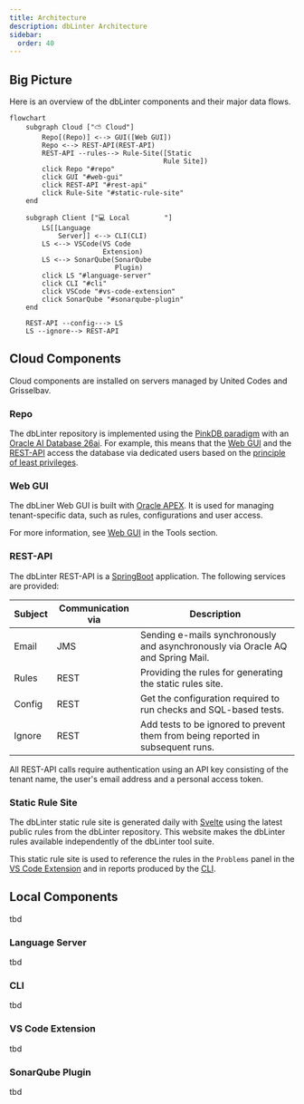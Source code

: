 ```yaml
---
title: Architecture
description: dbLinter Architecture
sidebar:
  order: 40
---
```


## Big Picture

Here is an overview of the dbLinter components and their major data flows.

```mermaid
flowchart
    subgraph Cloud ["⛅ Cloud"]
        Repo[(Repo)] <--> GUI([Web GUI])
        Repo <--> REST-API(REST-API)
        REST-API --rules--> Rule-Site([Static
                                      Rule Site])
        click Repo "#repo"
        click GUI "#web-gui"
        click REST-API "#rest-api"
        click Rule-Site "#static-rule-site"
    end

    subgraph Client ["💻 Local⠀⠀⠀⠀⠀⠀⠀"]
        LS[[Language
            Server]] <--> CLI(CLI)
        LS <--> VSCode(VS Code
                       Extension)
        LS <--> SonarQube(SonarQube
                          Plugin)
        click LS "#language-server"
        click CLI "#cli"
        click VSCode "#vs-code-extension"
        click SonarQube "#sonarqube-plugin"
    end

    REST-API --config---> LS
    LS --ignore--> REST-API
```

## Cloud Components

Cloud components are installed on servers managed by United Codes and Grisselbav.

### Repo

The dbLinter repository is implemented using the [PinkDB paradigm](https://www.salvis.com/blog/2018/07/18/the-pink-database-paradigm-pinkdb/)
with an [Oracle AI Database 26ai](https://docs.oracle.com/en/database/oracle/oracle-database/26/index.html).
For example, this means that the [Web GUI](#web-gui) and the [REST-API](#rest-api) access the database via dedicated users
based on the [principle of least privileges](https://en.wikipedia.org/wiki/Principle_of_least_privilege).

### Web GUI

The dbLiner Web GUI is built with [Oracle APEX](https://apex.oracle.com/en/). It is used for managing tenant-specific data,
such as rules, configurations and user access.

For more information, see [Web GUI](../../tools/web-gui) in the Tools section.

### REST-API

The dbLinter REST-API is a [SpringBoot](https://spring.io/projects/spring-boot) application. The following services are provided:

| Subject | Communication via | Description                                                                     |
| ------- | ----------------- | ------------------------------------------------------------------------------- |
| Email   | JMS               | Sending e-mails synchronously and asynchronously via Oracle AQ and Spring Mail. |
| Rules   | REST              | Providing the rules for generating the static rules site.                       |
| Config  | REST              | Get the configuration required to run checks and SQL-based tests.               |
| Ignore  | REST              | Add tests to be ignored to prevent them from being reported in subsequent runs. |

All REST-API calls require authentication using an API key consisting of the tenant name, the user's email address and a personal access token.

### Static Rule Site

The dbLinter static rule site is generated daily with [Svelte](https://svelte.dev/) using the latest public rules from the dbLinter repository.
This website makes the dbLinter rules available independently of the dbLinter tool suite.

This static rule site is used to reference the rules in the `Problems` panel in the [VS Code Extension](#vs-code-extension)
and in reports produced by the [CLI](#cli).

## Local Components

tbd

### Language Server

tbd

### CLI

tbd

### VS Code Extension

tbd

### SonarQube Plugin

tbd
